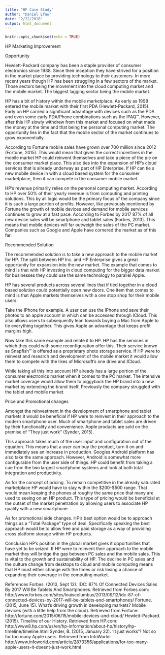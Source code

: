 ```yaml
---
title: "HP Case Study"
author: "Daniel Efaw"
date: "2/22/2018"
output: html_document
---
```


```r
knitr::opts_chunk$set(echo = TRUE)
```

HP Marketing Improvement

Opportunity

Hewlett-Packard company has been a staple provider of consumer electronics since 1938. Since their inception they have strived for a position in the market place by providing technology to their customers. In more recent years though HP has been struggling in a few sectors of the market. Those sectors being the movement into the cloud computing market and the mobile market. The biggest lagging sector being the mobile market.

HP has a bit of history within the mobile marketplace. As early as 1998 entered the mobile market with their first PDA (Hewlett-Packard, 2015). Early on HP carried a significant advantage with devices such as the PDA and even some early PDA/Phone combinations such as the IPAQ™. However, after this HP slowly withdrew from this market and focused on what made the money at the time and that being the personal computing market. The opportunity lies in the fact that the mobile sector of the market continues to grow exponentially. 
	
According to Fortune mobile sales have grown over 700 million since 2012 (Fortune, 2015). This would mean that given the correct incentives in the mobile market HP could reinvent themselves and take a piece of the pie on the consumer market place. This also ties into the expansion of HP’s cloud services that is already underway as part of HP Enterprise. If HP can tie a new mobile device in with a cloud based system for the consumer marketplace, then it can compete in the consumer mobile market.

HP’s revenue primarily relies on the personal computing market. According to HP over 50% of their yearly revenue is from computing and printing solutions. This by all logic would be the primary focus of the company since it is such a large portion of profits. However, like previously mentioned by Fortune the growth of mobile devices and demand for mobile services continues to grow at a fast pace. According to Forbes by 2017 87% of all new device sales will be smartphone and tablet sales (Forbes, 2013). This means that mobile devices will far outweigh the sales of the PC market. Companies such as Google and Apple have cornered the market as of this far. 

Recommended Solution

The recommended solution is to take a new approach to the mobile market for HP. The split between HP Inc. and HP Enterprise gives a great opportunity for expansion into the new market. The example that comes to mind is that with HP investing in cloud computing for the bigger data market for businesses they could use the same technology to parallel Apple. 
	
HP has several products across several lines that if tied together in a cloud based solution could potentially open new doors. One item that comes to mind is that Apple markets themselves with a one stop shop for their mobile users.

Take the IPhone for example. A user can use the IPhone and save their photos to an apple account in which can be accessed through ICloud. This also allows users to subsequently lean towards buying a Mac from Apple to tie everything together. This gives Apple an advantage that keeps profit margins high.
	
Now take this same example and relate it to HP. HP has the services in which they could with some reconfiguration offer this. Their service known as Snapfish™ is offered as a proprietary photo storage service. If HP were to reinvest and research and development of the mobile market it would allow them to compete with the likes of Microsoft’s one drive and ICloud. 
 
While taking all this into account HP already has a large portion of the consumer electronics market when it comes to the PC market. The intensive market coverage would allow them to piggyback the HP brand into a new market by extending the brand itself. Previously the company struggled with the tablet and mobile market. 

Price and Promotional changes

Amongst the reinvestment in the development of smartphone and tablet markets it would be beneficial if HP were to reinvest in their approach to the modern smartphone user. Much of smartphone and tablet sales are driven by their functionality and convenience. Apple products are sold on the premise of “They just work” (Synder, 2015).
	
This approach takes much of the user input and configuration out of the equation. This means that a user can buy the product, turn it on and immediately see an increase in production. Googles Android platform has also take the same approach. However, Android is somewhat more configurable from the user side of things. HP could benefit from taking a cue from the two largest smartphone systems and look at both total integration and productivity.
 
As for the concept of pricing. To remain competitive in the already saturated marketplace HP would have to stay within the $200-$500 range. That would mean keeping the phones at roughly the same price that many are used to seeing on an HP product. This type of pricing would be beneficial at the outset of the market penetration by allowing users to associate HP quality with a new smartphone.

As for promotional side changes. HP’s best option would be to approach things as a “Total Package” type of deal. Specifically speaking the best approach would be to allow free and paid storage as a way of providing cross platform storage within HP products.

Conclusion
HP’s position in the global market gives it opportunities that have yet to be seized. If HP were to reinvent their approach to the mobile market they will bridge the gap between PC sales and the mobile sales. This is vital to the growth and sustainability of HP. The decline in PC sales and the culture change from desktops to cloud and mobile computing means that HP must either change with the times or risk losing a chance of expanding their coverage in the computing market.


References
Forbes. (2013, Sept 12). IDC: 87% Of Connected Devices Sales By 2017 Will Be Tablets And Smartphones. Retrieved from Forbes.com: http://www.forbes.com/sites/louiscolumbus/2013/09/12/idc-87-of-connected-devices-by-2017-will-be-tablets-and-smartphones/
Fortune. (2015, June 15). What's driving growth in developing markets? Mobile devices (with a little help from the cloud). Retrieved from Fortune: http://fortune.com/2015/06/15/mobile-devices-and-cloud/
Hewlett-Packard. (2015). Timeline of our History. Retrieved from HP.com: http://www8.hp.com/us/en/hp-information/about-hp/history/hp-timeline/timeline.html
Synder, B. (2015, January 22). ‘It just works’? Not so for too many Apple users. Retrieved from InfoWorld: http://www.infoworld.com/article/2873356/applications/for-too-many-apple-users-it-doesnt-just-work.html


